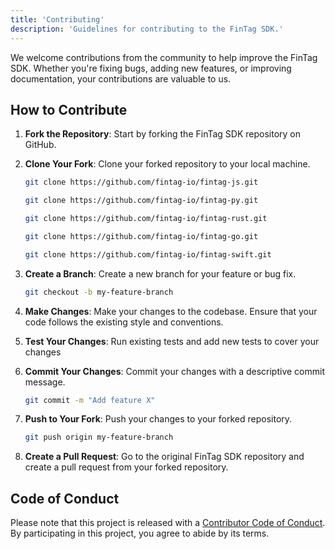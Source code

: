 ```yaml
---
title: 'Contributing'
description: 'Guidelines for contributing to the FinTag SDK.'
---
```


We welcome contributions from the community to help improve the FinTag SDK. Whether you're fixing bugs, adding new features, or improving documentation, your contributions are valuable to us.

## How to Contribute
1. **Fork the Repository**: Start by forking the FinTag SDK repository on GitHub.
2. **Clone Your Fork**: Clone your forked repository to your local machine.
   <CodeGroup>
    ```bash JavaScript
   git clone https://github.com/fintag-io/fintag-js.git
   ```
    ```bash Python
   git clone https://github.com/fintag-io/fintag-py.git
   ```
    ```bash Rust
   git clone https://github.com/fintag-io/fintag-rust.git
   ```
    ```bash Go
   git clone https://github.com/fintag-io/fintag-go.git
   ```
   ```bash Swift
   git clone https://github.com/fintag-io/fintag-swift.git
   ```
   </CodeGroup>
3. **Create a Branch**: Create a new branch for your feature or bug fix.
   ```bash
   git checkout -b my-feature-branch
    ```
4. **Make Changes**: Make your changes to the codebase. Ensure that your code follows the existing style and conventions.
5. **Test Your Changes**: Run existing tests and add new tests to cover your changes

6. **Commit Your Changes**: Commit your changes with a descriptive commit message.
   ```bash
   git commit -m "Add feature X"
   ```
7. **Push to Your Fork**: Push your changes to your forked repository.
   ```bash
   git push origin my-feature-branch
   ```
8. **Create a Pull Request**: Go to the original FinTag SDK repository and create a pull request from your forked repository.

## Code of Conduct
Please note that this project is released with a [Contributor Code of Conduct](https://github.com/fintag-io/). By participating in this project, you agree to abide by its terms.